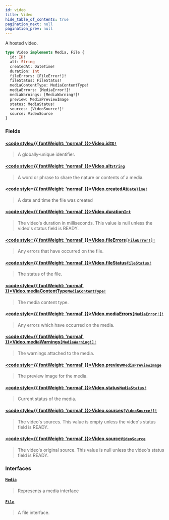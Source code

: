 ```yaml
---
id: video
title: Video
hide_table_of_contents: true
pagination_next: null
pagination_prev: null
---
```








A hosted video.

```graphql
type Video implements Media, File {
  id: ID!
  alt: String
  createdAt: DateTime!
  duration: Int
  fileErrors: [FileError!]!
  fileStatus: FileStatus!
  mediaContentType: MediaContentType!
  mediaErrors: [MediaError!]!
  mediaWarnings: [MediaWarning!]!
  preview: MediaPreviewImage
  status: MediaStatus!
  sources: [VideoSource!]!
  source: VideoSource
}
```


### Fields

#### [<code style={{ fontWeight: 'normal' }}>Video.<b>id</b></code>](#)<Bullet />[`ID!`](/scalars/id) <Badge class="secondary" text="non-null"/> <Badge class="secondary" text="scalar"/>
> A globally-unique identifier.
> 

#### [<code style={{ fontWeight: 'normal' }}>Video.<b>alt</b></code>](#)<Bullet />[`String`](/scalars/string) <Badge class="secondary" text="scalar"/>
> A word or phrase to share the nature or contents of a media.
> 

#### [<code style={{ fontWeight: 'normal' }}>Video.<b>createdAt</b></code>](#)<Bullet />[`DateTime!`](/scalars/date-time) <Badge class="secondary" text="non-null"/> <Badge class="secondary" text="scalar"/>
> A date and time the file was created
> 

#### [<code style={{ fontWeight: 'normal' }}>Video.<b>duration</b></code>](#)<Bullet />[`Int`](/scalars/int) <Badge class="secondary" text="scalar"/>
> The video's duration in milliseconds. This value is null unless the video's status field is READY.
> 

#### [<code style={{ fontWeight: 'normal' }}>Video.<b>fileErrors</b></code>](#)<Bullet />[`[FileError!]!`](/objects/file-error) <Badge class="secondary" text="non-null"/> <Badge class="secondary" text="object"/>
> Any errors that have occurred on the file.
> 

#### [<code style={{ fontWeight: 'normal' }}>Video.<b>fileStatus</b></code>](#)<Bullet />[`FileStatus!`](/enums/file-status) <Badge class="secondary" text="non-null"/> <Badge class="secondary" text="enum"/>
> The status of the file.
> 

#### [<code style={{ fontWeight: 'normal' }}>Video.<b>mediaContentType</b></code>](#)<Bullet />[`MediaContentType!`](/enums/media-content-type) <Badge class="secondary" text="non-null"/> <Badge class="secondary" text="enum"/>
> The media content type.
> 

#### [<code style={{ fontWeight: 'normal' }}>Video.<b>mediaErrors</b></code>](#)<Bullet />[`[MediaError!]!`](/objects/media-error) <Badge class="secondary" text="non-null"/> <Badge class="secondary" text="object"/>
> Any errors which have occurred on the media.
> 

#### [<code style={{ fontWeight: 'normal' }}>Video.<b>mediaWarnings</b></code>](#)<Bullet />[`[MediaWarning!]!`](/objects/media-warning) <Badge class="secondary" text="non-null"/> <Badge class="secondary" text="object"/>
> The warnings attached to the media.
> 

#### [<code style={{ fontWeight: 'normal' }}>Video.<b>preview</b></code>](#)<Bullet />[`MediaPreviewImage`](/objects/media-preview-image) <Badge class="secondary" text="object"/>
> The preview image for the media.
> 

#### [<code style={{ fontWeight: 'normal' }}>Video.<b>status</b></code>](#)<Bullet />[`MediaStatus!`](/enums/media-status) <Badge class="secondary" text="non-null"/> <Badge class="secondary" text="enum"/>
> Current status of the media.
> 

#### [<code style={{ fontWeight: 'normal' }}>Video.<b>sources</b></code>](#)<Bullet />[`[VideoSource!]!`](/objects/video-source) <Badge class="secondary" text="non-null"/> <Badge class="secondary" text="object"/>
> The video's sources. This value is empty unless the video's status field is READY.
> 

#### [<code style={{ fontWeight: 'normal' }}>Video.<b>source</b></code>](#)<Bullet />[`VideoSource`](/objects/video-source) <Badge class="secondary" text="object"/>
> The video's original source. This value is null unless the video's status field is READY.
> 

### Interfaces

#### [`Media`](/interfaces/media) <Badge class="secondary" text="interface"/>
> Represents a media interface
> 

#### [`File`](/interfaces/file) <Badge class="secondary" text="interface"/>
> A file interface.
> 





